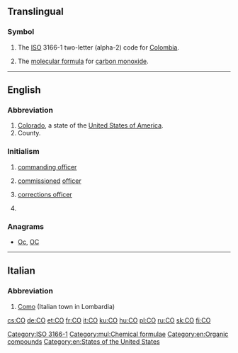 {{also|Appendix:Variations of "co"}}
==Translingual==

===Symbol===
{{head|mul|symbol}}

# The [[ISO]] 3166-1 two-letter (alpha-2) code for [[Colombia]].
# {{label|mul|chemistry}} The [[molecular formula]] for [[carbon monoxide]].

[[Category:ISO 3166-1]]
[[Category:mul:Chemical formulae]]

----

==English==

===Abbreviation===
{{rfc-header|Abbreviation}}
{{head|en|abbreviation}}

# [[Colorado]], a state of the [[United States of America]].
# County.

===Initialism===
{{rfc-header|Initialism}}
{{head|en|initialism}}

# {{label|en|military}} [[commanding officer]]
# {{label|en|military}} [[commission]]ed [[officer]]
# {{label|en|US|law enforcement}} [[corrections officer]]
# {{label|en|geology}} {{initialism of|[[Common-Offset method]]|lang=en}}

===Anagrams===
* [[Oc#English|Oc]], [[OC#English|OC]]

[[Category:en:Organic compounds]]
[[Category:en:States of the United States]]

----

==Italian==

===Abbreviation===
{{rfc-header|Abbreviation}}
{{head|it|abbreviation}}

# [[Como]] (Italian town in Lombardia)

[[cs:CO]]
[[de:CO]]
[[et:CO]]
[[fr:CO]]
[[it:CO]]
[[ku:CO]]
[[hu:CO]]
[[pl:CO]]
[[ru:CO]]
[[sk:CO]]
[[fi:CO]]
